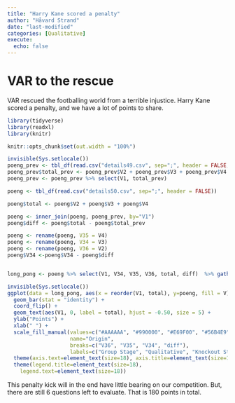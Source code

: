 ```yaml
---
title: "Harry Kane scored a penalty"
author: "Håvard Strand"
date: "last-modified"
categories: [Qualitative]
execute:
  echo: false
---
```


# VAR to the rescue

VAR rescued the footballing world from a terrible injustice. Harry Kane scored a penalty, and we have a lot of points to share.

```r

library(tidyverse)
library(readxl)
library(knitr)

knitr::opts_chunk$set(out.width = "100%")

```


```r

invisible(Sys.setlocale())
poeng_prev <- tbl_df(read.csv("details49.csv", sep=";", header = FALSE, encoding = "utf-8"))
poeng_prev$total_prev <- poeng_prev$V2 + poeng_prev$V3 + poeng_prev$V4
poeng_prev <- poeng_prev %>% select(V1, total_prev)

poeng <- tbl_df(read.csv("details50.csv", sep=";", header = FALSE))

poeng$total <- poeng$V2 + poeng$V3 + poeng$V4

poeng <- inner_join(poeng, poeng_prev, by="V1")
poeng$diff <- poeng$total - poeng$total_prev

poeng <- rename(poeng, V35 = V4)
poeng <- rename(poeng, V34 = V3)
poeng <- rename(poeng, V36 = V2)
poeng$V34 <-poeng$V34 - poeng$diff


long_pong <- poeng %>% select(V1, V34, V35, V36, total, diff)  %>% gather(key = V, -V1, -total, value = poeng) %>% arrange(V)

invisible(Sys.setlocale())
ggplot(data = long_pong, aes(x = reorder(V1, total), y=poeng, fill = V)) + 
  geom_bar(stat = "identity") +
  coord_flip() +
  geom_text(aes(V1, 0, label = total), hjust = -0.50, size = 5) +
  ylab("Points") +
  xlab(" ") +
  scale_fill_manual(values=c("#AAAAAA", "#990000", "#E69F00", "#56B4E9"), 
                    name="Origin",
                    breaks=c("V36", "V35", "V34", "diff"),
                    labels=c("Group Stage", "Qualitative", "Knockout Stage", "Since Last")) +
  theme(axis.text=element_text(size=18), axis.title=element_text(size=18,face="bold")) +
  theme(legend.title=element_text(size=18), 
    legend.text=element_text(size=18))

```

This penalty kick will in the end have little bearing on our competition. But, there are still 6 questions left to evaluate. That is 180 points in total. 

